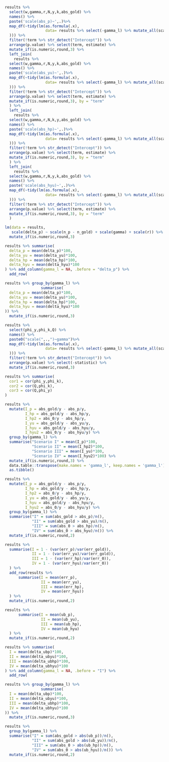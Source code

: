 
```r
results %>%
  select(w,gamma,r,N,y,k,abs_gold) %>%
  names() %>%
  paste('scale(abs_p)~',.)%>%
  map_df(~tidy(lm(as.formula(.x), 
                  data= results %>% select(-gamma_l) %>% mutate_all(scale)
  ))) %>%
  filter(!term %>% str_detect("Intercept")) %>%
  arrange(p.value) %>% select(term, estimate) %>%
  mutate_if(is.numeric,round,3) %>%
  left_join(
    results %>%
  select(w,gamma,r,N,y,k,abs_gold) %>%
  names() %>%
  paste('scale(abs_yu)~',.)%>%
  map_df(~tidy(lm(as.formula(.x), 
                  data= results %>% select(-gamma_l) %>% mutate_all(scale)
  ))) %>%
  filter(!term %>% str_detect("Intercept")) %>%
  arrange(p.value) %>% select(term, estimate) %>%
  mutate_if(is.numeric,round,3), by = "term"
  ) %>%
  left_join(
    results %>%
  select(w,gamma,r,N,k,y,abs_gold) %>%
  names() %>%
  paste('scale(abs_hp)~',.)%>%
  map_df(~tidy(lm(as.formula(.x), 
                  data= results %>% select(-gamma_l) %>% mutate_all(scale)
  ))) %>%
  filter(!term %>% str_detect("Intercept")) %>%
  arrange(p.value) %>% select(term, estimate) %>%
  mutate_if(is.numeric,round,3), by = "term"
  ) %>%
  left_join(
    results %>%
  select(w,gamma,r,N,y,k,abs_gold) %>%
  names() %>%
  paste('scale(abs_hyu)~',.)%>%
  map_df(~tidy(lm(as.formula(.x), 
                  data= results %>% select(-gamma_l) %>% mutate_all(scale)
  ))) %>%
  filter(!term %>% str_detect("Intercept")) %>%
  arrange(p.value) %>% select(term, estimate) %>%
  mutate_if(is.numeric,round,3), by = "term"
  )

```

```r
lm(data = results,
   scale(delta_p) ~ scale(n_p - n_gold) + scale(gamma) + scale(r)) %>% tidy() %>% select(-p.value,statistic) %>%
  mutate_if(is.numeric,round,3)
```

```r
results %>% summarise(
  delta_p = mean(delta_p)*100,
  delta_yu = mean(delta_yu)*100,
  delta_hp = mean(delta_hp)*100,
  delta_hyu = mean(delta_hyu)*100
) %>% add_column(gamma_l = NA, .before = "delta_p") %>%
  add_row(

results %>% group_by(gamma_l) %>%
                summarise(
  delta_p = mean(delta_p)*100,
  delta_yu = mean(delta_yu)*100,
  delta_hp = mean(delta_hp)*100,
  delta_hyu = mean(delta_hyu)*100
)) %>%
  mutate_if(is.numeric,round,3)
```

```r
results %>%
  select(phi_y,phi_k,Q) %>%
  names() %>%
  paste0("scale(",.,")~gamma")%>%
  map_df(~tidy(lm(as.formula(.x), 
                  data= results %>% select(-gamma_l) %>% mutate_all(scale)
  ))) %>%
  filter(!term %>% str_detect("Intercept")) %>%
  arrange(p.value) %>% select(-statistic) %>%
  mutate_if(is.numeric,round,3)
```

```r
results %>% summarise(
  cor1 = cor(phi_y,phi_k),
  cor2 = cor(Q,phi_k),
  cor3 = cor(Q,phi_y)
)

```
```r
results %>%
  mutate(I_p = abs_gold/y - abs_p/y,
         I_hp = abs_gold/y - abs_hp/y,
         I_hp2 = abs_0/y - abs_hp/y,
         I_yu = abs_gold/y - abs_yu/y,
         I_hyu = abs_gold/y - abs_hyu/y,
         I_hyu2 = abs_0/y - abs_hyu/y) %>%
  group_by(gamma_l) %>%
  summarise("Scenario I" = mean(I_p)*100,
            "Scenario II" = mean(I_hp2)*100,
            "Scenario III" = mean(I_yu)*100,
            "Scenario IV" = mean(I_hyu2)*100) %>%
  mutate_if(is.numeric,round,3) %>%
  data.table::transpose(make.names = 'gamma_l', keep.names = 'gamma_l') %>%
  as.tibble()
```

```r
results %>%
  mutate(I_p = abs_gold/y - abs_p/y,
         I_hp = abs_gold/y - abs_hp/y,
         I_hp2 = abs_0/y - abs_hp/y,
         I_yu = abs_gold/y - abs_yu/y,
         I_hyu = abs_gold/y - abs_hyu/y,
         I_hyu2 = abs_0/y - abs_hyu/y) %>%
  group_by(gamma_l) %>%
  summarise("I" = sum(abs_gold > abs_p)/n(),
            "II" = sum(abs_gold > abs_yu)/n(),
            "III" = sum(abs_0 > abs_hp)/n(),
            "IV" = sum(abs_0 > abs_hyu)/n()) %>%
  mutate_if(is.numeric,round,2)
```



```r
results %>%
  summarise(I = 1 - (var(err_p)/var(err_gold)),
            II = 1 - (var(err_yu)/var(err_gold)),
            III = 1 - (var(err_hp)/var(err_0)),
            IV = 1 - (var(err_hyu)/var(err_0))
  ) %>%
  add_row(results %>%
      summarise(I = mean(err_p),
                II = mean(err_yu),
                III = mean(err_hp),
                IV = mean(err_hyu))
  ) %>%
  mutate_if(is.numeric,round,2)

results %>%
      summarise(I = mean(ub_p),
                II = mean(ub_yu),
                III = mean(ub_hp),
                IV = mean(ub_hyu)
  ) %>%
  mutate_if(is.numeric,round,2)

```

```r
results %>% summarise(
  I = mean(delta_ubp)*100,
  II = mean(delta_ubyu)*100,
  III = mean(delta_ubhp)*100,
  IV = mean(delta_ubhyu)*100
) %>% add_column(gamma_l = NA, .before = "I") %>%
  add_row(

results %>% group_by(gamma_l) %>%
                summarise(
  I = mean(delta_ubp)*100,
  II = mean(delta_ubyu)*100,
  III = mean(delta_ubhp)*100,
  IV = mean(delta_ubhyu)*100
)) %>%
  mutate_if(is.numeric,round,3)

results %>%
  group_by(gamma_l) %>%
  summarise("I" = sum(abs_gold > abs(ub_p))/n(),
            "II" = sum(abs_gold > abs(ub_yu))/n(),
            "III" = sum(abs_0 > abs(ub_hp))/n(),
            "IV" = sum(abs_0 > abs(ub_hyu))/n()) %>%
  mutate_if(is.numeric,round,2)

```